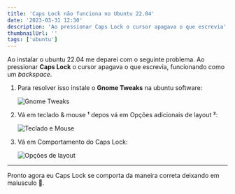```yaml
---
title: 'Caps Lock não funciona no Ubuntu 22.04'
date: '2023-03-31 12:30'
description: 'Ao pressionar Caps Lock o cursor apagava o que escrevia'
thumbnailUrl: ''
tags: ['ubuntu']
---
```


Ao instalar o ubuntu 22.04 me deparei com o seguinte problema. Ao pressionar **Caps Lock** o cursor apagava o que escrevia, funcionando como um *backspace*.

1. Para resolver isso instale o **Gnome Tweaks** na ubuntu software:

   ![Gnome Tweaks](/images/gnome-tweaks.png 'Gnome Tweaks')

2. Vá em teclado & mouse **¹** depos vá em Opções adicionais de layout **²**:

   ![Teclado e Mouse](/images/gnome-tweaks-instructions-01.png 'Teclado e Mouse')

3. Vá em Comportamento do Caps Lock:

   ![Opções de layout](/images/gnome-tweaks-instructions-02.png 'Opções de layout')

---

Pronto agora eu Caps Lock se comporta da maneira correta deixando em maiusculo 🤩.
